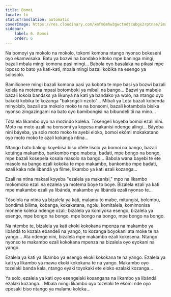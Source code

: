 ```yaml
---
title: Bomoi
locale: ln
statusTranslation: automatic
coverImage: https://res.cloudinary.com/xmfm6mhw3gwctndtcubgx2rptnae/image/upload/v1740468922/small_cover_tratado_de_psicologia_revolucionaria_a4c0dca4e0.webp
sidebar:
    label: 6. Bomoi
    order: 6
---
```

Na bomoyi ya mokolo na mokolo, tokomi komona ntango nyonso bokeseni oyo ekamwisaka. Batu ya bozwi na bandako kitoko mpe baninga mingi, bazali mbala mingi komona pasi mingi... Babola oyo basalaka na pikasi mpe loposo to bato ya kati-kati, mbala mingi bazali kobika na esengo ya solosolo.

Bamilionere mingi bazali komona pasi ya kobota te mpe basi ya bozwi bazali kolela na motema mpasi botomboki ya mibali na bango... Bazwi ya mabele bazali lokola bandɛkɛ ya likunya na kati ya bandako ya wolo, na ntango oyo bakoki kobika te kozanga "bakɛngɛli-nzoto"... Mibali ya Leta bazali kobenda minyɔlɔlɔ, bazali ata mokolo moko te na bonsomi, bazali kotambola bisika nyonso zingazingami na bato oyo bamibongisi na bibundeli tii na mino...

Tótalela likambo oyo na mozindo koleka. Tosengeli koyeba bomoi ezali nini. Moto na moto azali na bonsomi ya kopesa makanisi ndenge alingi... Báyeba nini báyeba, ya solo moto moko te ayebi eloko, bomoi ekómi mokakatano oyo moto moko te azali kokanga ntina...

Ntango bato balingi koyebisa biso ofele lisolo ya bomoi na bango, bazali kotánga makambo, bankombo mpe mabota, badati, mpe bongo na bongo, mpe bazali kosepela kosala masolo na bango... Babola wana bayebi te ete masolo na bango ezali kokoka te mpo makambo, bankombo mpe badati, ezali kaka nde libándá ya filme, likambo ya kati ezali kozanga...

Ezali na ntina makasi koyeba "ezalela ya makanisi," mpo na likambo mokomoko ezali na ezalela ya motema boye to boye. Bizalela ezali ya kati mpe makambo ezali ya libándá, makambo ya libándá ezali nyonso te...

Tósolola na ntina ya bizalela ya kati, malamu to mabe, mitungisi, bolɛmbu, bondimá bilima, kobanga, kokakatana, ngɔlu, komitalela, komimonisa monene koleka ndenge ozali; bizalela ya komiyoka esengo, bizalela ya esengo, mpe bongo na bongo, mpe bongo na bongo, mpe bongo na bongo.

Na ntembe te, bizalela ya kati ekoki kokokana mpenza na makambo ya libándá to kozala ebandeli na yango, to kozanga boyokani ata moke te na yango... Ata ndenge nini, bizalela mpe makambo ezali kokesena. Ntango nyonso te makambo ezali kokokana mpenza na bizalela oyo eyokani na yango.

Ezalela ya kati ya likambo ya esengo ekoki kokokana te na yango. Ezalela ya kati ya likambo ya mawa ekoki kokokana te na yango. Makambo oyo tozelaki banda kala, ntango eyaki toyokaki ete eloko ezalaki kozanga...

Ya solo, ezalela ya kati oyo esengelaki kosangana na likambo ya libándá ezalaki kozanga... Mbala mingi likambo oyo tozelaki te ekómi nde oyo epesaki biso ntango ya malamu koleka...


